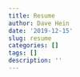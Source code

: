```yaml
---
title: Resume
author: Dave Hein
date: '2019-12-15'
slug: resume
categories: []
tags: []
description: ''
---
```

